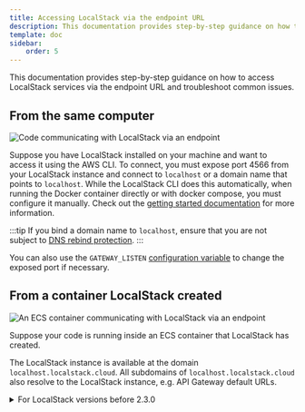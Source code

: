 ```yaml
---
title: Accessing LocalStack via the endpoint URL
description: This documentation provides step-by-step guidance on how to access LocalStack services via the endpoint URL and troubleshoot common issues.
template: doc
sidebar:
    order: 5
---
```



This documentation provides step-by-step guidance on how to access LocalStack services via the endpoint URL and troubleshoot common issues.

## From the same computer

![Code communicating with LocalStack via an endpoint](/images/aws/1.svg)

Suppose you have LocalStack installed on your machine and want to access it using the AWS CLI.
To connect, you must expose port 4566 from your LocalStack instance and connect to `localhost` or a domain name that points to `localhost`.
While the LocalStack CLI does this automatically, when running the Docker container directly or with docker compose, you must configure it manually.
Check out the [getting started documentation](/aws/getting-started/installation) for more information.


:::tip
If you bind a domain name to `localhost`, ensure that you are not subject to [DNS rebind protection](/aws/tooling/dns-server#dns-rebind-protection).
:::

You can also use the `GATEWAY_LISTEN` [configuration variable](/aws/capabilities/config/configuration) to change the exposed port if necessary.

## From a container LocalStack created

![An ECS container communicating with LocalStack via an endpoint](/images/aws/4.svg)

Suppose your code is running inside an ECS container that LocalStack has created.

The LocalStack instance is available at the domain `localhost.localstack.cloud`.
All subdomains of `localhost.localstack.cloud` also resolve to the LocalStack instance, e.g. API Gateway default URLs.

<details>
<summary>For LocalStack versions before 2.3.0</summary>
To enable access to the LocalStack instance, it's advisable to start LocalStack in a [user-defined network](https://docs.docker.com/network/bridge/), and then set the `MAIN_DOCKER_NETWORK` environment variable to this network's name.
This allows the code running inside the container to access the LocalStack instance using its hostname.
For example:

<Tabs>
<TabItem label="CLI">
```bash
# create the network
docker network create my-network
# launch localstack
MAIN_DOCKER_NETWORK=my-network DOCKER_FLAGS="--network my-network" localstack start
# then your code can access localstack at its container name (by default: localstack-main)
aws --endpoint-url http://localstack-main:4566 s3api list-buckets
```
</TabItem>
<TabItem label="Docker">
```bash
# create the network
docker network create my-network
# launch localstack
docker run --rm -it --network my-network -e MAIN_DOCKER_NETWORK=my-network <other flags> localstack/localstack[-pro]
# then your code can access localstack at its container name (by default: localstack-main)
aws --endpoint-url http://localstack-main:4566 s3api list-buckets
```
</TabItem>
<TabItem label="docker-compose.yml">
```yaml
services:
  localstack:
    # other configuration here
    environment:
      MAIN_DOCKER_NETWORK=ls
    networks:
    - ls
networks:
  ls:
    name: ls

# Your application code can then use
# http://localstack:4566 for the
# endpoint url
```
</TabItem>
</Tabs>
</details>

## From your container

![A docker container communicating with LocalStack via an endpoint](/images/aws/7.svg)

Suppose you're accessing AWS resources such as S3 in LocalStack by running your application code in a container.
Your application container should be configured to use LocalStack as its DNS server.
Once this is done, the domain name `localhost.localstack.cloud` will resolve to the LocalStack container.
All subdomains of `localhost.localstack.cloud` will also resolve to the LocalStack instance, e.g. API Gateway default URLs.

To configure your application container:

* add a user-managed docker network;
* either determine your LocalStack container IP, or configure your LocalStack container to have a fixed known IP address;
* set the DNS server of your application container to the IP address of the LocalStack container.

<Tabs>
<TabItem label="CLI">
```bash
# start localstack
localstack start -d --network ls
localstack wait

# get the ip address of the LocalStack container
docker inspect localstack-main | \
 jq -r '.[0].NetworkSettings.Networks | to_entries | .[].value.IPAddress'
# prints 172.27.0.2

# run your application container
docker run --rm -it --dns 172.27.0.2 --network ls <arguments> <image name>
```
</TabItem>
<TabItem label="Docker">
```bash
# start localstack
docker network create ls
docker run --rm -it --network ls --name localstack-main <other flags> localstack/localstack[-pro]

# get the ip address of the LocalStack container
docker inspect localstack-main | \
 jq -r '.[0].NetworkSettings.Networks | to_entries | .[].value.IPAddress'
# prints 172.27.0.2

# run your application container
docker run --rm -it --dns 172.27.0.2 --network ls <arguments> <image name>
```
</TabItem>
<TabItem label="docker-compose.yml">
```yaml showLineNumbers
services:
  localstack:
    container_name: "${LOCALSTACK_DOCKER_NAME:-localstack-main}"
    image: localstack/localstack
    ports:
      # Now only required if you need to access LocalStack from the host
      - "127.0.0.1:4566:4566"
      # Now only required if you need to access LocalStack from the host
      - "127.0.0.1:4510-4559:4510-4559"
    environment:
      - DEBUG=${DEBUG:-0}
    volumes:
      - "${LOCALSTACK_VOLUME_DIR:-./volume}:/var/lib/localstack"
      - "/var/run/docker.sock:/var/run/docker.sock"
    networks:
      ls:
        # Set the container IP address in the 10.0.2.0/24 subnet
        ipv4_address: 10.0.2.20

  application:
    image: ghcr.io/localstack/localstack-docker-debug:main
    entrypoint: ""
    command: ["sleep", "infinity"]
    dns:
      # Set the DNS server to be the LocalStack container
      - 10.0.2.20
    networks:
      - ls

networks:
  ls:
    ipam:
      config:
        # Specify the subnet range for IP address allocation
        - subnet: 10.0.2.0/24
```
</TabItem>
</Tabs>

<details>
<summary>For LocalStack versions before 2.3.0</summary>
To facilitate access to LocalStack from within the container, it's recommended to start LocalStack in a <a href="https://docs.docker.com/network/bridge/">user-defined network</a> and set the <code>MAIN_DOCKER_NETWORK</code> environment variable to the network's name.
Doing so enables the containerized code to connect to the LocalStack instance using its hostname.
For instance:

<Tabs>
<TabItem label="CLI">
```bash
# create the network
docker network create my-network
# launch localstack
DOCKER_FLAGS="--network my-network" localstack start
# launch your container
docker run --rm it --network my-network <image name>
# then your code can access localstack at its container name (by default: localstack-main)
```
</TabItem>
<TabItem label="Docker">
```bash
# create the network
docker network create my-network
# launch localstack
docker run --rm -it --network my-network <other flags> localstack/localstack[-pro]
# launch your container
docker run --rm it --network my-network <image name>
# then your code can access localstack at its container name (by default: localstack-main)
```
</TabItem>
<TabItem label="docker-compose.yml">
```yaml showLineNumbers
services:
  localstack:
    # other configuration here
    networks:
    - ls
  your_container:
    # other configuration here
    networks:
    - ls
networks:
  ls:
    name: ls

# Your application code can then use
# http://localstack:4566 for the
# endpoint url
```
</TabItem>
</Tabs>

### Wildcard DNS access

LocalStack newer than version 2.3.0 supports wildcard DNS access by default.
Please update your LocalStack container and see the [instructions](#from-your-container).

</details>

## From a separate host

![A separate host communicating with LocalStack via an endpoint](/images/aws/10.svg)

LocalStack must listen to the address of the host, or `0.0.0.0`.

<Tabs>
<TabItem label="CLI">
```bash
GATEWAY_LISTEN="0.0.0.0" localstack start
```
</TabItem>
<TabItem label="Docker">
```bash
# this command exposes ports on all interfaces by default
docker run --rm -it -p 4566:4566 <additional arguments> localstack
```
</TabItem>
<TabItem label="docker-compose.yml">
```yaml
services:
  localstack:
    # other configuration here
    ports:
      - "4566:4566"
      # other ports
```
</TabItem>
</Tabs>

Check out our [FAQ article on accessing LocalStack from another computer](/aws/getting-started/faq#how-can-i-access-localstack-from-an-alternative-computer).
